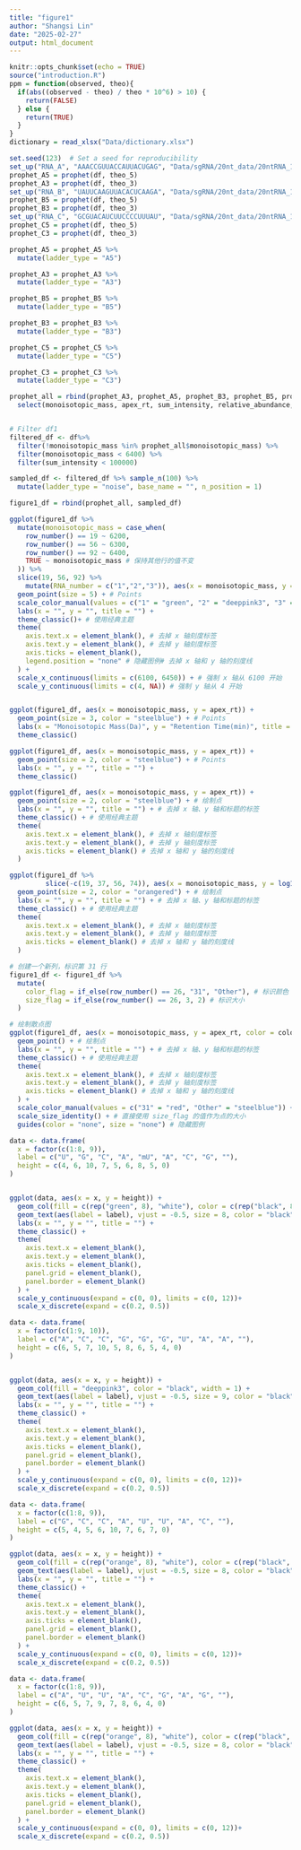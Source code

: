 ```yaml
---
title: "figure1"
author: "Shangsi Lin"
date: "2025-02-27"
output: html_document
---
```


```r
knitr::opts_chunk$set(echo = TRUE)
source("introduction.R")
ppm = function(observed, theo){
  if(abs((observed - theo) / theo * 10^6) > 10) {
    return(FALSE)
  } else {
    return(TRUE)
  }
}
dictionary = read_xlsx("Data/dictionary.xlsx")
```

```r
set.seed(123)  # Set a seed for reproducibility
set_up("RNA_A", "AAACCGUUACCAUUACUGAG", "Data/sgRNA/20nt_data/20ntRNA_134_931_hydrolysis_5uL_5 min_injection.xlsx", "synthetic_RNA", 6000, 0)
prophet_A5 = prophet(df, theo_5)
prophet_A3 = prophet(df, theo_3)
set_up("RNA_B", "UAUUCAAGUUACACUCAAGA", "Data/sgRNA/20nt_data/20ntRNA_134_931_hydrolysis_5uL_5 min_injection.xlsx", "synthetic_RNA", 6000, 0)
prophet_B5 = prophet(df, theo_5)
prophet_B3 = prophet(df, theo_3)
set_up("RNA_C", "GCGUACAUCUUCCCCUUUAU", "Data/sgRNA/20nt_data/20ntRNA_134_931_hydrolysis_5uL_5 min_injection.xlsx", "synthetic_RNA", 6000, 0)
prophet_C5 = prophet(df, theo_5)
prophet_C3 = prophet(df, theo_3)

prophet_A5 = prophet_A5 %>% 
  mutate(ladder_type = "A5")

prophet_A3 = prophet_A3 %>% 
  mutate(ladder_type = "A3")

prophet_B5 = prophet_B5 %>% 
  mutate(ladder_type = "B5")

prophet_B3 = prophet_B3 %>% 
  mutate(ladder_type = "B3")

prophet_C5 = prophet_C5 %>% 
  mutate(ladder_type = "C5")

prophet_C3 = prophet_C3 %>% 
  mutate(ladder_type = "C3")

prophet_all = rbind(prophet_A3, prophet_A5, prophet_B3, prophet_B5, prophet_C3, prophet_C5) %>% 
  select(monoisotopic_mass, apex_rt, sum_intensity, relative_abundance, ladder_type, base_name, n_position)


# Filter df1
filtered_df <- df%>%
  filter(!monoisotopic_mass %in% prophet_all$monoisotopic_mass) %>% 
  filter(monoisotopic_mass < 6400) %>% 
  filter(sum_intensity < 100000)

sampled_df <- filtered_df %>% sample_n(100) %>% 
  mutate(ladder_type = "noise", base_name = "", n_position = 1)

figure1_df = rbind(prophet_all, sampled_df)
```


```r
ggplot(figure1_df %>%
  mutate(monoisotopic_mass = case_when(
    row_number() == 19 ~ 6200,
    row_number() == 56 ~ 6300,
    row_number() == 92 ~ 6400,
    TRUE ~ monoisotopic_mass # 保持其他行的值不变
  )) %>% 
  slice(19, 56, 92) %>% 
    mutate(RNA_number = c("1","2","3")), aes(x = monoisotopic_mass, y = log10(sum_intensity), color = RNA_number)) +
  geom_point(size = 5) + # Points
  scale_color_manual(values = c("1" = "green", "2" = "deeppink3", "3" = "orange")) +
  labs(x = "", y = "", title = "") +
  theme_classic()+ # 使用经典主题
  theme(
    axis.text.x = element_blank(), # 去掉 x 轴刻度标签
    axis.text.y = element_blank(), # 去掉 y 轴刻度标签
    axis.ticks = element_blank(),
    legend.position = "none" # 隐藏图例# 去掉 x 轴和 y 轴的刻度线
  ) +
  scale_x_continuous(limits = c(6100, 6450)) + # 强制 x 轴从 6100 开始
  scale_y_continuous(limits = c(4, NA)) # 强制 y 轴从 4 开始



```


```r
ggplot(figure1_df, aes(x = monoisotopic_mass, y = apex_rt)) +
  geom_point(size = 3, color = "steelblue") + # Points
  labs(x = "Monoisotopic Mass(Da)", y = "Retention Time(min)", title = "") +
  theme_classic()

ggplot(figure1_df, aes(x = monoisotopic_mass, y = apex_rt)) +
  geom_point(size = 2, color = "steelblue") + # Points
  labs(x = "", y = "", title = "") +
  theme_classic()

ggplot(figure1_df, aes(x = monoisotopic_mass, y = apex_rt)) +
  geom_point(size = 2, color = "steelblue") + # 绘制点
  labs(x = "", y = "", title = "") + # 去掉 x 轴、y 轴和标题的标签
  theme_classic() + # 使用经典主题
  theme(
    axis.text.x = element_blank(), # 去掉 x 轴刻度标签
    axis.text.y = element_blank(), # 去掉 y 轴刻度标签
    axis.ticks = element_blank() # 去掉 x 轴和 y 轴的刻度线
  )

ggplot(figure1_df %>% 
         slice(-c(19, 37, 56, 74)), aes(x = monoisotopic_mass, y = log10(sum_intensity))) +
  geom_point(size = 2, color = "orangered") + # 绘制点
  labs(x = "", y = "", title = "") + # 去掉 x 轴、y 轴和标题的标签
  theme_classic() + # 使用经典主题
  theme(
    axis.text.x = element_blank(), # 去掉 x 轴刻度标签
    axis.text.y = element_blank(), # 去掉 y 轴刻度标签
    axis.ticks = element_blank() # 去掉 x 轴和 y 轴的刻度线
  )
```

```r
# 创建一个新列，标识第 31 行
figure1_df <- figure1_df %>%
  mutate(
    color_flag = if_else(row_number() == 26, "31", "Other"), # 标识颜色
    size_flag = if_else(row_number() == 26, 3, 2) # 标识大小
  )

# 绘制散点图
ggplot(figure1_df, aes(x = monoisotopic_mass, y = apex_rt, color = color_flag, size = size_flag)) +
  geom_point() + # 绘制点
  labs(x = "", y = "", title = "") + # 去掉 x 轴、y 轴和标题的标签
  theme_classic() + # 使用经典主题
  theme(
    axis.text.x = element_blank(), # 去掉 x 轴刻度标签
    axis.text.y = element_blank(), # 去掉 y 轴刻度标签
    axis.ticks = element_blank() # 去掉 x 轴和 y 轴的刻度线
  ) +
  scale_color_manual(values = c("31" = "red", "Other" = "steelblue")) + # 手动指定颜色
  scale_size_identity() + # 直接使用 size_flag 的值作为点的大小
  guides(color = "none", size = "none") # 隐藏图例
```

```r


data <- data.frame(
  x = factor(c(1:8, 9)),  
  label = c("U", "G", "C", "A", "mU", "A", "C", "G", ""), 
  height = c(4, 6, 10, 7, 5, 6, 8, 5, 0) 
)


ggplot(data, aes(x = x, y = height)) +
  geom_col(fill = c(rep("green", 8), "white"), color = c(rep("black", 8), "white"), width = 1) +  
  geom_text(aes(label = label), vjust = -0.5, size = 8, color = "black") + 
  labs(x = "", y = "", title = "") + 
  theme_classic() + 
  theme(
    axis.text.x = element_blank(), 
    axis.text.y = element_blank(),
    axis.ticks = element_blank(), 
    panel.grid = element_blank(), 
    panel.border = element_blank() 
  ) +
  scale_y_continuous(expand = c(0, 0), limits = c(0, 12))+ 
  scale_x_discrete(expand = c(0.2, 0.5)) 

data <- data.frame(
  x = factor(c(1:9, 10)),  
  label = c("A", "C", "C", "G", "G", "G", "U", "A", "A", ""),
  height = c(6, 5, 7, 10, 5, 8, 6, 5, 4, 0)  
)


ggplot(data, aes(x = x, y = height)) +
  geom_col(fill = "deeppink3", color = "black", width = 1) + 
  geom_text(aes(label = label), vjust = -0.5, size = 9, color = "black") + 
  labs(x = "", y = "", title = "") + 
  theme_classic() +
  theme(
    axis.text.x = element_blank(), 
    axis.text.y = element_blank(), 
    axis.ticks = element_blank(), 
    panel.grid = element_blank(), 
    panel.border = element_blank() 
  ) +
  scale_y_continuous(expand = c(0, 0), limits = c(0, 12))+ 
  scale_x_discrete(expand = c(0.2, 0.5))

data <- data.frame(
  x = factor(c(1:8, 9)),  
  label = c("G", "C", "C", "A", "U", "U", "A", "C", ""),
  height = c(5, 4, 5, 6, 10, 7, 6, 7, 0)  
)

ggplot(data, aes(x = x, y = height)) +
  geom_col(fill = c(rep("orange", 8), "white"), color = c(rep("black", 8), "white"), width = 1) + 
  geom_text(aes(label = label), vjust = -0.5, size = 8, color = "black") + 
  labs(x = "", y = "", title = "") + 
  theme_classic() +
  theme(
    axis.text.x = element_blank(), 
    axis.text.y = element_blank(), 
    axis.ticks = element_blank(), 
    panel.grid = element_blank(), 
    panel.border = element_blank() 
  ) +
  scale_y_continuous(expand = c(0, 0), limits = c(0, 12))+ 
  scale_x_discrete(expand = c(0.2, 0.5))

data <- data.frame(
  x = factor(c(1:8, 9)),  
  label = c("A", "U", "U", "A", "C", "G", "A", "G", ""),
  height = c(6, 5, 7, 9, 7, 8, 6, 4, 0)  
)

ggplot(data, aes(x = x, y = height)) +
  geom_col(fill = c(rep("orange", 8), "white"), color = c(rep("black", 8), "white"), width = 1) + 
  geom_text(aes(label = label), vjust = -0.5, size = 8, color = "black") + 
  labs(x = "", y = "", title = "") + 
  theme_classic() +
  theme(
    axis.text.x = element_blank(), 
    axis.text.y = element_blank(), 
    axis.ticks = element_blank(), 
    panel.grid = element_blank(), 
    panel.border = element_blank() 
  ) +
  scale_y_continuous(expand = c(0, 0), limits = c(0, 12))+ 
  scale_x_discrete(expand = c(0.2, 0.5))
```

